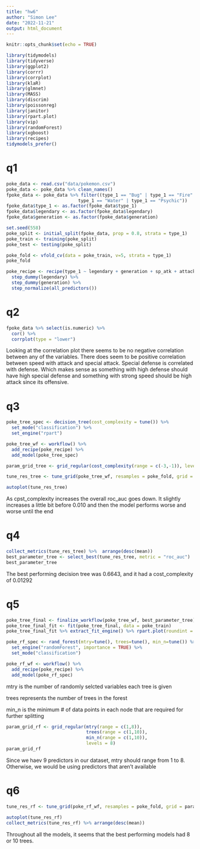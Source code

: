 ```yaml
---
title: "hw6"
author: "Simon Lee"
date: "2022-11-21"
output: html_document
---
```


```r
knitr::opts_chunk$set(echo = TRUE)
```

```r
library(tidymodels)
library(tidyverse)
library(ggplot2)
library(corrr)
library(corrplot)
library(klaR)
library(glmnet)
library(MASS)
library(discrim)
library(poissonreg)
library(janitor)
library(rpart.plot)
library(vip)
library(randomForest)
library(xgboost)
library(recipes)
tidymodels_prefer()
```

# q1
```r
poke_data <- read.csv("data/pokemon.csv")
poke_data <- poke_data %>% clean_names()
fpoke_data <- poke_data %>% filter((type_1 == "Bug" | type_1 == "Fire" | type_1 == "Grass" | type_1 == "Normal" |
                           type_1 == "Water" | type_1 == "Psychic"))
fpoke_data$type_1 <- as.factor(fpoke_data$type_1)
fpoke_data$legendary <- as.factor(fpoke_data$legendary)
fpoke_data$generation <- as.factor(fpoke_data$generation)

set.seed(558)
poke_split <- initial_split(fpoke_data, prop = 0.8, strata = type_1)
poke_train <- training(poke_split)
poke_test <- testing(poke_split)

poke_fold <- vfold_cv(data = poke_train, v=5, strata = type_1)
poke_fold

poke_recipe <- recipe(type_1 ~ legendary + generation + sp_atk + attack + speed + defense + hp + sp_def, data= poke_train) %>% 
  step_dummy(legendary) %>% 
  step_dummy(generation) %>% 
  step_normalize(all_predictors())
```

# q2
```r
fpoke_data %>% select(is.numeric) %>% 
  cor() %>% 
  corrplot(type = "lower")
```

Looking at the correlation plot there seems to be no negative correlation between any of the variables. There does seem to be positive correlation between speed with attack and special attack. Special defense is correlated with defense. Which makes sense
as something with high defense should have high special defense and something with strong speed should be high attack since its offensive.

# q3
```r
poke_tree_spec <- decision_tree(cost_complexity = tune()) %>% 
  set_mode("classification") %>% 
  set_engine("rpart")

poke_tree_wf <- workflow() %>% 
  add_recipe(poke_recipe) %>% 
  add_model(poke_tree_spec)

param_grid_tree <- grid_regular(cost_complexity(range = c(-3,-1)), levels = 10)

tune_res_tree <- tune_grid(poke_tree_wf, resamples = poke_fold, grid = param_grid_tree, metrics = metric_set(roc_auc))
```

```r
autoplot(tune_res_tree)
```

As cpst_complexity increases the overall roc_auc goes down. It slightly increases a little bit before 0.010 and then the model
performs worse and worse until the end

# q4
```r
collect_metrics(tune_res_tree) %>%  arrange(desc(mean))
best_parameter_tree <- select_best(tune_res_tree, metric = "roc_auc")
best_parameter_tree
```

The best performing decision tree was 0.6643, and it had a cost_complexity of 0.01292

# q5
```r
poke_tree_final <- finalize_workflow(poke_tree_wf, best_parameter_tree)
poke_tree_final_fit <- fit(poke_tree_final, data = poke_train)
poke_tree_final_fit %>% extract_fit_engine() %>% rpart.plot(roundint = FALSE)
```

```r
poke_rf_spec <- rand_forest(mtry=tune(), trees=tune(), min_n=tune()) %>% 
  set_engine("randomForest", importance = TRUE) %>% 
  set_mode("classification")

poke_rf_wf <- workflow() %>% 
  add_recipe(poke_recipe) %>% 
  add_model(poke_rf_spec)
```

mtry is the number of randomly selcted variables each tree is given

trees represents the number of trees in the forest

min_n is the minimum # of data points in each node that are required for further splitting

```r
param_grid_rf <- grid_regular(mtry(range = c(1,8)),
                              trees(range = c(1,10)),
                              min_n(range = c(1,10)),
                              levels = 8)
param_grid_rf
```

Since we haev 9 predictors in our dataset, mtry should range from 1 to 8. Otherwise, we would be using predictors that
aren't available

# q6
```r
tune_res_rf <- tune_grid(poke_rf_wf, resamples = poke_fold, grid = param_grid_rf, metrics = metric_set(roc_auc))
```

```r
autoplot(tune_res_rf)
collect_metrics(tune_res_rf) %>% arrange(desc(mean))
```

Throughout all the models, it seems that the best performing models had 8 or 10 trees. 